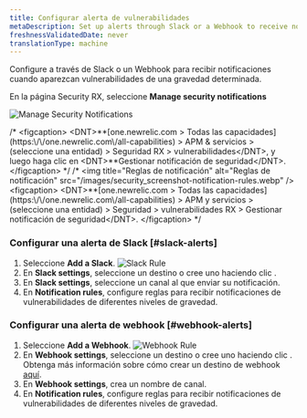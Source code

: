 ```yaml
---
title: Configurar alerta de vulnerabilidades
metaDescription: Set up alerts through Slack or a Webhook to receive notifications when vulnerabilities of a set severity appear.
freshnessValidatedDate: never
translationType: machine
---
```


Configure <InlinePopover type="alerts" />a través de Slack o un Webhook para recibir notificaciones cuando aparezcan vulnerabilidades de una gravedad determinada.

En la página Security RX, seleccione <DNT>**Manage security notifications**</DNT>

<img title="Manage Security Notifications" alt="Manage Security Notifications" src="/images/security_screenshot-manage-notifications.webp" />

/\* &lt;figcaption&gt; &lt;DNT&gt;\*\*\[one.newrelic.com &gt; Todas las capacidades]\(https:\\/\\/one.newrelic.com\\/all-capabilities) &gt; APM &amp; servicios &gt; (seleccione una entidad) &gt; Seguridad RX &gt; vulnerabilidades&lt;/DNT&gt;, y luego haga clic en &lt;DNT&gt;\*\*Gestionar notificación de seguridad&lt;/DNT&gt;. &lt;/figcaption&gt; \*/ /\* &lt;img title=&quot;Reglas de notificación&quot; alt=&quot;Reglas de notificación&quot; src=&quot;/images/security\_screenshot-notification-rules.webp&quot; /&gt; &lt;figcaption&gt; &lt;DNT&gt;\*\*\[one.newrelic.com &gt; Todas las capacidades]\(https:\\/\\/one.newrelic.com\\/all-capabilities) &gt; APM y servicios &gt; (seleccione una entidad) &gt; Seguridad &gt; vulnerabilidades RX &gt; Gestionar notificación de seguridad&lt;/DNT&gt;. &lt;/figcaption&gt; \*/

### Configurar una alerta de Slack [#slack-alerts]

1. Seleccione <DNT>**Add a Slack**</DNT>.
   <img title="Slack Rule" alt="Slack Rule" src="/images/security_screenshot-slack-rule.webp" />
2. En <DNT>**Slack settings**</DNT>, seleccione un destino o cree uno haciendo clic <Icon name="fe-plus-circle" />.
3. En <DNT>**Slack settings**</DNT>, seleccione un canal al que enviar su notificación.
4. En <DNT>**Notification rules**</DNT>, configure reglas para recibir notificaciones de vulnerabilidades de diferentes niveles de gravedad.

### Configurar una alerta de webhook [#webhook-alerts]

1. Seleccione <DNT>**Add a Webhook**</DNT>.
   <img title="Webhook Rule" alt="Webhook Rule" src="/images/security_screenshot-webhook-rule.webp" />
2. En <DNT>**Webhook settings**</DNT>, seleccione un destino o cree uno haciendo clic <Icon name="fe-plus-circle" />. Obtenga más información sobre cómo crear un destino de webhook [aquí](/docs/alerts-applied-intelligence/notifications/notification-integrations/#webhook).
3. En <DNT>**Webhook settings**</DNT>, crea un nombre de canal.
4. En <DNT>**Notification rules**</DNT>, configure reglas para recibir notificaciones de vulnerabilidades de diferentes niveles de gravedad.